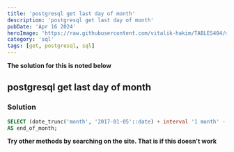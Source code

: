 ```yaml
---
title: 'postgresql get last day of month'
description: 'postgresql get last day of month'
pubDate: 'Apr 16 2024'
heroImage: 'https://raw.githubusercontent.com/vitalik-hakim/TABLES404/main/error_b/sql.png'
category: 'sql'
tags: [get, postgresql, sql]
---
```


**The solution for this is noted below**

## postgresql get last day of month

### Solution

```sql
SELECT (date_trunc('month', '2017-01-05'::date) + interval '1 month' - interval '1 day')::date
AS end_of_month;
```

**Try other methods by searching on the site. That is if this doesn't work**
